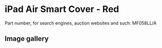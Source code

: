 
# iPad Air Smart Cover - Red

Part number, for search engines, auction websites and such: MF058LL/A

## Image gallery

<div style={{ width: "768px" }}>
  <GalleryComponent
    images={[
      {
        original: "/everysource/MF058.png",
        thumbnail: "/everypreview/MF058.png",
      },
      {
        original: "/everysource/MF058_AV1_SILVER.png",
        thumbnail: "/everypreview/MF058_AV1_SILVER.png",
      },
      {
        original: "/everysource/MF058_AV1_SPACE_GRAY.png",
        thumbnail: "/everypreview/MF058_AV1_SPACE_GRAY.png",
      },
      {
        original: "/everysource/MF058_AV3.png",
        thumbnail: "/everypreview/MF058_AV3.png",
      },
      {
        original: "/everysource/MF058_AV4.png",
        thumbnail: "/everypreview/MF058_AV4.png",
      },
      {
        original: "/everysource/MF058_AV5.png",
        thumbnail: "/everypreview/MF058_AV5.png",
      },
      {
        original: "/everysource/MF058_AV6.png",
        thumbnail: "/everypreview/MF058_AV6.png",
      }
    ]}
  />
</div>